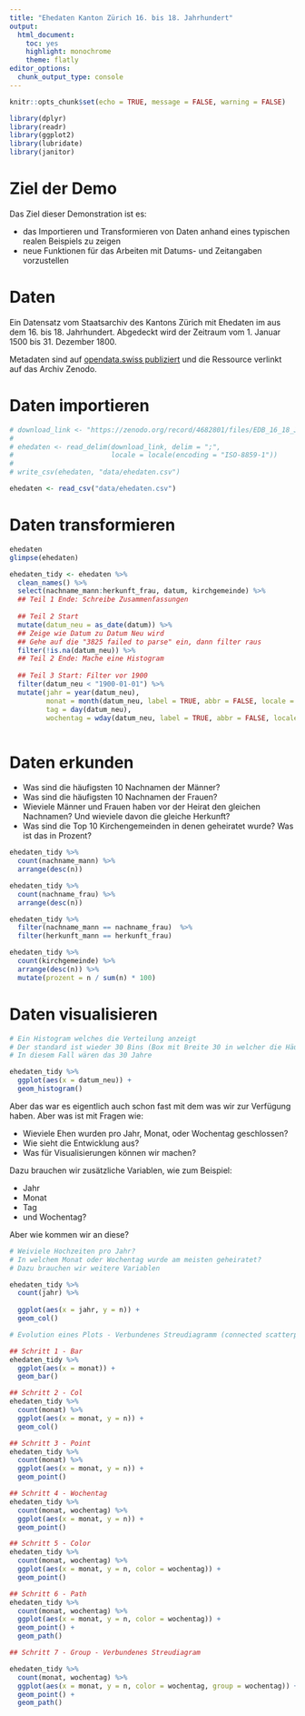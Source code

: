 ```yaml
---
title: "Ehedaten Kanton Zürich 16. bis 18. Jahrhundert"
output: 
  html_document: 
    toc: yes
    highlight: monochrome
    theme: flatly
editor_options: 
  chunk_output_type: console
---
```


```r
knitr::opts_chunk$set(echo = TRUE, message = FALSE, warning = FALSE)
```

```r

library(dplyr)
library(readr)
library(ggplot2)
library(lubridate)
library(janitor)

```

# Ziel der Demo 

Das Ziel dieser Demonstration ist es:

- das Importieren und Transformieren von Daten anhand eines typischen realen Beispiels zu zeigen
- neue Funktionen für das Arbeiten mit Datums- und Zeitangaben vorzustellen

# Daten

Ein Datensatz vom Staatsarchiv des Kantons Zürich mit Ehedaten im aus dem 16. bis 18. Jahrhundert. Abgedeckt wird der Zeitraum vom 1. Januar 1500 bis 31. Dezember 1800. 

Metadaten sind auf [opendata.swiss publiziert](https://opendata.swiss/de/dataset/ehedaten-kanton-zurich-16-bis-18-jahrhundert) und die Ressource verlinkt auf das Archiv Zenodo. 

# Daten importieren

```r

# download_link <- "https://zenodo.org/record/4682801/files/EDB_16_18_Jh_Stand_2021_04_13.CSV?download=1"
# 
# ehedaten <- read_delim(download_link, delim = ";",
#                        locale = locale(encoding = "ISO-8859-1")) 
# 
# write_csv(ehedaten, "data/ehedaten.csv")

ehedaten <- read_csv("data/ehedaten.csv")

```

# Daten transformieren

```r

ehedaten
glimpse(ehedaten)

```


```r

ehedaten_tidy <- ehedaten %>% 
  clean_names() %>% 
  select(nachname_mann:herkunft_frau, datum, kirchgemeinde) %>% 
  ## Teil 1 Ende: Schreibe Zusammenfassungen
  
  ## Teil 2 Start
  mutate(datum_neu = as_date(datum)) %>% 
  ## Zeige wie Datum zu Datum Neu wird
  ## Gehe auf die "3825 failed to parse" ein, dann filter raus
  filter(!is.na(datum_neu)) %>% 
  ## Teil 2 Ende: Mache eine Histogram
  
  ## Teil 3 Start: Filter vor 1900
  filter(datum_neu < "1900-01-01") %>% 
  mutate(jahr = year(datum_neu),
         monat = month(datum_neu, label = TRUE, abbr = FALSE, locale = "de_CH.UTF-8"),
         tag = day(datum_neu),
         wochentag = wday(datum_neu, label = TRUE, abbr = FALSE, locale = "de_CH.UTF-8")) 



```

# Daten erkunden

- Was sind die häufigsten 10 Nachnamen der Männer?
- Was sind die häufigsten 10 Nachnamen der Frauen?
- Wieviele Männer und Frauen haben vor der Heirat den gleichen Nachnamen? Und wieviele davon die gleiche Herkunft?
- Was sind die Top 10 Kirchengemeinden in denen geheiratet wurde? Was ist das in Prozent?

```r

ehedaten_tidy %>% 
  count(nachname_mann) %>% 
  arrange(desc(n))

ehedaten_tidy %>% 
  count(nachname_frau) %>% 
  arrange(desc(n))

ehedaten_tidy %>% 
  filter(nachname_mann == nachname_frau)  %>% 
  filter(herkunft_mann == herkunft_frau)

ehedaten_tidy %>% 
  count(kirchgemeinde) %>% 
  arrange(desc(n)) %>% 
  mutate(prozent = n / sum(n) * 100)


```


# Daten visualisieren

```r
# Ein Histogram welches die Verteilung anzeigt
# Der standard ist wieder 30 Bins (Box mit Breite 30 in welcher die Häufigkeit der Beobachtungen gezählt wird)
# In diesem Fall wären das 30 Jahre

ehedaten_tidy %>% 
  ggplot(aes(x = datum_neu)) +
  geom_histogram()
```


Aber das war es eigentlich auch schon fast mit dem was wir zur Verfügung haben. Aber was ist mit Fragen wie:

- Wieviele Ehen wurden pro Jahr, Monat, oder Wochentag geschlossen?
- Wie sieht die Entwicklung aus?
- Was für Visualisierungen können wir machen?

Dazu brauchen wir zusätzliche Variablen, wie zum Beispiel:

- Jahr
- Monat 
- Tag 
- und Wochentag?

Aber wie kommen wir an diese?

```r

# Weiviele Hochzeiten pro Jahr? 
# In welchem Monat oder Wochentag wurde am meisten geheiratet?
# Dazu brauchen wir weitere Variablen

ehedaten_tidy %>% 
  count(jahr) %>% 
  
  ggplot(aes(x = jahr, y = n)) +
  geom_col()

# Evolution eines Plots - Verbundenes Streudiagramm (connected scatterplot)

## Schritt 1 - Bar
ehedaten_tidy %>% 
  ggplot(aes(x = monat)) +
  geom_bar()

## Schritt 2 - Col
ehedaten_tidy %>% 
  count(monat) %>% 
  ggplot(aes(x = monat, y = n)) +
  geom_col()

## Schritt 3 - Point
ehedaten_tidy %>% 
  count(monat) %>% 
  ggplot(aes(x = monat, y = n)) +
  geom_point()

## Schritt 4 - Wochentag
ehedaten_tidy %>% 
  count(monat, wochentag) %>% 
  ggplot(aes(x = monat, y = n)) +
  geom_point() 

## Schritt 5 - Color
ehedaten_tidy %>% 
  count(monat, wochentag) %>% 
  ggplot(aes(x = monat, y = n, color = wochentag)) +
  geom_point() 

## Schritt 6 - Path
ehedaten_tidy %>% 
  count(monat, wochentag) %>% 
  ggplot(aes(x = monat, y = n, color = wochentag)) +
  geom_point() +
  geom_path()

## Schritt 7 - Group - Verbundenes Streudiagram

ehedaten_tidy %>% 
  count(monat, wochentag) %>% 
  ggplot(aes(x = monat, y = n, color = wochentag, group = wochentag)) +
  geom_point() +
  geom_path() 
  

```



